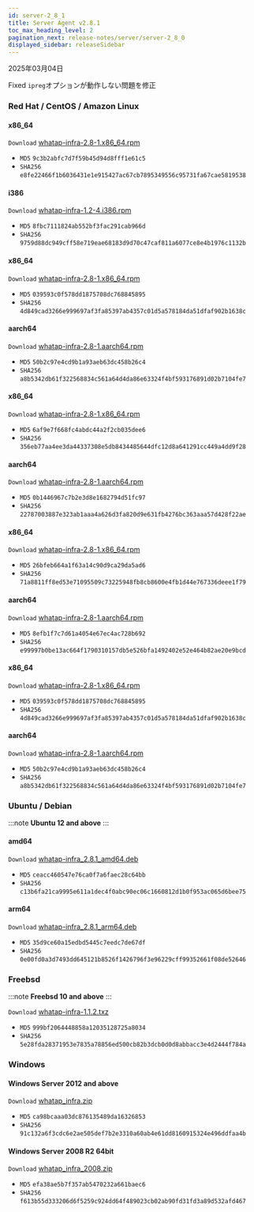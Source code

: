 ```yaml
---
id: server-2_8_1
title: Server Agent v2.8.1
toc_max_heading_level: 2
pagination_next: release-notes/server/server-2_8_0
displayed_sidebar: releaseSidebar
---
```


2025年03月04日

<Status priority='0'>Fixed</Status> `ipreg`オプションが動作しない問題を修正

### Red Hat / CentOS / Amazon Linux

<Tabs>
<TabItem value="6Server6" label="6Server6 / 6" default>

#### x86_64

<code class='my'>Download</code> [whatap-infra-2.8-1.x86_64.rpm](https://repo.whatap.io/centos/6/x86_64/whatap-infra-2.8-1.x86_64.rpm)

- <code class='Beta'>MD5</code> `9c3b2abfc7d7f59b45d94d8fff1e61c5`
- <code class='Beta'>SHA256</code> `e8fe22466f1b6036431e1e915427ac67cb7895349556c95731fa67cae5819538`

#### i386

<code class='my'>Download</code> [whatap-infra-1.2-4.i386.rpm](https://repo.whatap.io/centos/6/i386/whatap-infra-1.2-4.i386.rpm)

- <code class='Beta'>MD5</code> `8fbc7111824ab552bf3fac291cab966d`
- <code class='Beta'>SHA256</code> `9759d88dc949cff58e719eae68183d9d70c47caf811a6077ce8e4b1976c1132b`
</TabItem>
<TabItem value="7Server7" label="7Server7 / 7" default>

#### x86_64

<code class='my'>Download</code> [whatap-infra-2.8-1.x86_64.rpm](https://repo.whatap.io/centos/7/x86_64/whatap-infra-2.8-1.x86_64.rpm)

- <code class='Beta'>MD5</code> `039593c0f578dd1875708dc768845895`
- <code class='Beta'>SHA256</code> `4d849cad3266e999697af3fa85397ab4357c01d5a578184da51dfaf902b1638c`

#### aarch64

<code class='my'>Download</code> [whatap-infra-2.8-1.aarch64.rpm](https://repo.whatap.io/centos/7/aarch64/whatap-infra-2.8-1.aarch64.rpm)

- <code class='Beta'>MD5</code> `50b2c97e4cd9b1a93aeb63dc458b26c4`
- <code class='Beta'>SHA256</code> `a8b5342db61f322568834c561a64d4da86e63324f4bf593176891d02b7104fe7`
</TabItem>
<TabItem value="8Server8" label="8Server8 / 8" default>

#### x86_64

<code class='my'>Download</code> [whatap-infra-2.8-1.x86_64.rpm](https://repo.whatap.io/centos/8/x86_64/whatap-infra-2.8-1.x86_64.rpm)

- <code class='Beta'>MD5</code> `6af9e7f668fc4abdc44a2f2cb035dee6`
- <code class='Beta'>SHA256</code> `356eb77aa4ee3da44337308e5db8434485644dfc12d8a641291cc449a4dd9f28`

#### aarch64

<code class='my'>Download</code> [whatap-infra-2.8-1.aarch64.rpm](https://repo.whatap.io/centos/8/aarch64/whatap-infra-2.8-1.aarch64.rpm)

- <code class='Beta'>MD5</code> `0b1446967c7b2e3d8e1682794d51fc97`
- <code class='Beta'>SHA256</code> `22787003887e323ab1aaa4a626d3fa820d9e631fb4276bc363aaa57d428f22ae`
</TabItem>
<TabItem value="9Server9" label="9Server9 / 9" default>

#### x86_64

<code class='my'>Download</code> [whatap-infra-2.8-1.x86_64.rpm](https://repo.whatap.io/centos/9/x86_64/whatap-infra-2.8-1.x86_64.rpm)

- <code class='Beta'>MD5</code> `26bfeb664a1f63a14c90d9ca29da5ad6`
- <code class='Beta'>SHA256</code> `71a8811ff8ed53e71095509c73225948fb8cb8600e4fb1d44e767336deee1f79`

#### aarch64

<code class='my'>Download</code> [whatap-infra-2.8-1.aarch64.rpm](https://repo.whatap.io/centos/9/aarch64/whatap-infra-2.8-1.aarch64.rpm)

- <code class='Beta'>MD5</code> `8efb1f7c7d61a4054e67ec4ac728b692`
- <code class='Beta'>SHA256</code> `e99997b0be13ac664f1790310157db5e526bfa1492402e52e464b82ae20e9bcd`
</TabItem>
<TabItem value="amazonlinux2" label="amazonlinux2" default>

#### x86_64

<code class='my'>Download</code> [whatap-infra-2.8-1.x86_64.rpm](https://repo.whatap.io/centos/latest/x86_64/whatap-infra-2.8-1.x86_64.rpm)

- <code class='Beta'>MD5</code> `039593c0f578dd1875708dc768845895`
- <code class='Beta'>SHA256</code> `4d849cad3266e999697af3fa85397ab4357c01d5a578184da51dfaf902b1638c`

#### aarch64

<code class='my'>Download</code> [whatap-infra-2.8-1.aarch64.rpm](https://repo.whatap.io/centos/latest/aarch64/whatap-infra-2.8-1.aarch64.rpm)

- <code class='Beta'>MD5</code> `50b2c97e4cd9b1a93aeb63dc458b26c4`
- <code class='Beta'>SHA256</code> `a8b5342db61f322568834c561a64d4da86e63324f4bf593176891d02b7104fe7`
</TabItem>

</Tabs>

### Ubuntu / Debian

:::note
**Ubuntu 12 and above**
:::

#### amd64

<code class='my'>Download</code> [whatap-infra_2.8.1_amd64.deb](https://repo.whatap.io/debian/unstable/whatap-infra_2.8.1_amd64.deb)

- <code class='Beta'>MD5</code> `ceacc460547e76ca0f7a6faec28c64bb`
- <code class='Beta'>SHA256</code> `c13b6fa21ca9995e611a1dec4f0abc90ec06c1660812d1b0f953ac065d6bee75`

#### arm64

<code class='my'>Download</code> [whatap-infra_2.8.1_arm64.deb](https://repo.whatap.io/debian/unstable/whatap-infra_2.8.1_arm64.deb)

- <code class='Beta'>MD5</code> `35d9ce60a15edbd5445c7eedc7de67df`
- <code class='Beta'>SHA256</code> `0e00fd0a3d7493dd645121b8526f1426796f3e96229cff99352661f08de52646`

### Freebsd

:::note
**Freebsd 10 and above**
:::

<code class='my'>Download</code> [whatap-infra-1.1.2.txz](https://repo.whatap.io/freebsd/10/whatap-infra-1.1.2.txz)

- <code class='Beta'>MD5</code> `999bf2064448858a12035128725a8034`
- <code class='Beta'>SHA256</code> `5e28fda28371953e7835a78856ed500cb82b3dcb0d0d8abbacc3e4d2444f784a`

### Windows

#### Windows Server 2012 and above

<code class='my'>Download</code> [whatap_infra.zip](https://repo.whatap.io/windows/whatap_infra.zip)

- <code class='Beta'>MD5</code> `ca98bcaaa03dc876135489da16326853`
- <code class='Beta'>SHA256</code> `91c132a6f3cdc6e2ae505def7b2e3310a60ab4e61dd8160915324e496ddfaa4b`

#### Windows Server 2008 R2 64bit

<code class='my'>Download</code> [whatap_infra_2008.zip](https://repo.whatap.io/windows/whatap_infra_2008.zip)

- <code class='Beta'>MD5</code> `efa38ae5b7f357ab5470232a661baec6`
- <code class='Beta'>SHA256</code> `f613b55d333206d6f5259c924dd64f489023cb02ab90fd31fd3a89d532afd467`
